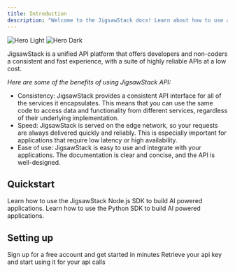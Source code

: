 ```yaml
---
title: Introduction
description: "Welcome to the JigsawStack docs! Learn about how to use and integrate it in your services and application."
---
```


<img className="block dark:hidden" src="/images/banner.png" alt="Hero Light" />
<img className="hidden dark:block" src="/images/banner.png" alt="Hero Dark" />

JigsawStack is a unified API platform that offers developers and non-coders a consistent and fast experience, with a suite of highly reliable APIs at a low cost.

_*Here are some of the benefits of using JigsawStack API:*_

- Consistency: JigsawStack provides a consistent API interface for all of the services it encapsulates. This means that you can use the same code to access data and functionality from different services, regardless of their underlying implementation.
- Speed: JigsawStack is served on the edge network, so your requests are always delivered quickly and reliably. This is especially important for applications that require low latency or high availability.
- Ease of use: JigsawStack is easy to use and integrate with your applications. The documentation is clear and concise, and the API is well-designed.

## Quickstart

<CardGroup cols={2}>
  <Card
    title="Node.js Quickstart"
    icon="js"
    href="/quick-start/node/introduction"
  >
    Learn how to use the JigsawStack Node.js SDK to build AI powered
    applications.
  </Card>
  <Card
    title="Python Quickstart"
    icon="python"
    href="/quick-start/python/introduction"
  >
    Learn how to use the Python SDK to build AI powered applications.
  </Card>
</CardGroup>

## Setting up

<CardGroup cols={2}>
  <Card
    title="Sign up"
    icon="pen-to-square"
    href="https://jigsawstack.com/dashboard"
  >
    Sign up for a free account and get started in minutes
  </Card>
  <Card
    title="Retrieve your api key"
    icon="code"
    href="https://jigsawstack.com/dashboard"
  >
    Retrieve your api key and start using it for your api calls
  </Card>
</CardGroup>
